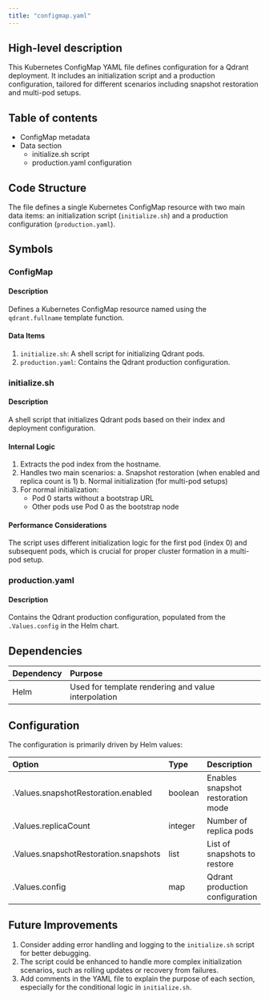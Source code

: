 ```yaml
---
title: "configmap.yaml"
---
```


## High-level description
This Kubernetes ConfigMap YAML file defines configuration for a Qdrant deployment. It includes an initialization script and a production configuration, tailored for different scenarios including snapshot restoration and multi-pod setups.

## Table of contents
- ConfigMap metadata
- Data section
  - initialize.sh script
  - production.yaml configuration

## Code Structure
The file defines a single Kubernetes ConfigMap resource with two main data items: an initialization script (`initialize.sh`) and a production configuration (`production.yaml`).

## Symbols

### ConfigMap
#### Description
Defines a Kubernetes ConfigMap resource named using the `qdrant.fullname` template function.

#### Data Items
1. `initialize.sh`: A shell script for initializing Qdrant pods.
2. `production.yaml`: Contains the Qdrant production configuration.

### initialize.sh
#### Description
A shell script that initializes Qdrant pods based on their index and deployment configuration.

#### Internal Logic
1. Extracts the pod index from the hostname.
2. Handles two main scenarios:
   a. Snapshot restoration (when enabled and replica count is 1)
   b. Normal initialization (for multi-pod setups)
3. For normal initialization:
   - Pod 0 starts without a bootstrap URL
   - Other pods use Pod 0 as the bootstrap node

#### Performance Considerations
The script uses different initialization logic for the first pod (index 0) and subsequent pods, which is crucial for proper cluster formation in a multi-pod setup.

### production.yaml
#### Description
Contains the Qdrant production configuration, populated from the `.Values.config` in the Helm chart.

## Dependencies
| Dependency | Purpose |
|:-----------|:--------|
| Helm | Used for template rendering and value interpolation |

## Configuration
The configuration is primarily driven by Helm values:

| Option | Type | Description |
|:-------|:-----|:------------|
| .Values.snapshotRestoration.enabled | boolean | Enables snapshot restoration mode |
| .Values.replicaCount | integer | Number of replica pods |
| .Values.snapshotRestoration.snapshots | list | List of snapshots to restore |
| .Values.config | map | Qdrant production configuration |

## Future Improvements
1. Consider adding error handling and logging to the `initialize.sh` script for better debugging.
2. The script could be enhanced to handle more complex initialization scenarios, such as rolling updates or recovery from failures.
3. Add comments in the YAML file to explain the purpose of each section, especially for the conditional logic in `initialize.sh`.